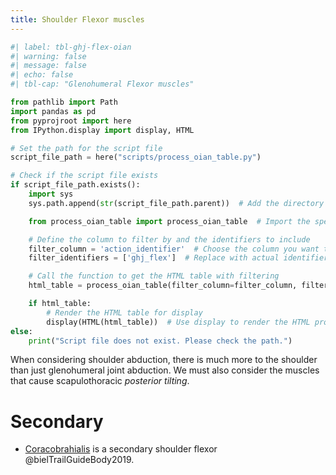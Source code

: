 ```yaml
---
title: Shoulder Flexor muscles
---
```




```python
#| label: tbl-ghj-flex-oian
#| warning: false
#| message: false
#| echo: false
#| tbl-cap: "Glenohumeral Flexor muscles"

from pathlib import Path
import pandas as pd
from pyprojroot import here
from IPython.display import display, HTML

# Set the path for the script file
script_file_path = here("scripts/process_oian_table.py")

# Check if the script file exists
if script_file_path.exists():
    import sys
    sys.path.append(str(script_file_path.parent))  # Add the directory of the script to the system path

    from process_oian_table import process_oian_table  # Import the specific function

    # Define the column to filter by and the identifiers to include
    filter_column = 'action_identifier'  # Choose the column you want to filter by
    filter_identifiers = ['ghj_flex']  # Replace with actual identifiers you want to include

    # Call the function to get the HTML table with filtering
    html_table = process_oian_table(filter_column=filter_column, filter_identifiers=filter_identifiers)

    if html_table:
        # Render the HTML table for display
        display(HTML(html_table))  # Use display to render the HTML properly
else:
    print("Script file does not exist. Please check the path.")

```

::: {.callout-note}
When considering shoulder abduction, there is much more to the shoulder than just glenohumeral joint abduction.
We must also consider the muscles that cause scapulothoracic *posterior tilting*.
:::


# Secondary

- [Coracobrahialis]({{< var ref-coracobrachialis.path >}}) is a secondary shoulder flexor @bielTrailGuideBody2019.

